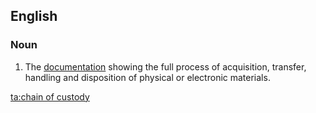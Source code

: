 ==English==

===Noun===
{{en-noun|head=[[chain]] [[of]] [[custody]]|chains of custody}}
{{wikipedia}}
# {{lb|en|legal|chemistry}} The [[documentation]] showing the full process of acquisition, transfer, handling and disposition of physical or electronic materials.

[[ta:chain of custody]]